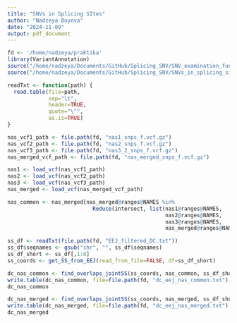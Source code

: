 ```yaml
---
title: "SNVs in Splicing SItes"
author: "Nadzeya Boyeva"
date: "2024-11-09"
output: pdf_document
---
```


```r
fd <- '/home/nadzeya/praktika'
library(VariantAnnotation)
source("/home/nadzeya/Documents/GitHub/Splicing_SNV/SNV_examination_functions.R")
source("/home/nadzeya/Documents/GitHub/Splicing_SNV/SNVs_in_splicing_sites_functions.R")
```

```r
readTxt <- function(path) {
  read.table(file=path, 
             sep="\t",
             header=TRUE,
             quote="\"",
             as.is=TRUE)
}
```

```r
nas_vcf1_path <- file.path(fd, "nas1_snps_f.vcf.gz")
nas_vcf2_path <- file.path(fd, "nas2_snps_f.vcf.gz")
nas_vcf3_path <- file.path(fd, "nas3_2_snps_f.vcf.gz")
nas_merged_vcf_path <- file.path(fd, "nas_merged_snps_f.vcf.gz")

nas1 <- load_vcf(nas_vcf1_path)
nas2 <- load_vcf(nas_vcf2_path)
nas3 <- load_vcf(nas_vcf3_path)
nas_merged <- load_vcf(nas_merged_vcf_path)

nas_common <- nas_merged[nas_merged@ranges@NAMES %in% 
                           Reduce(intersect, list(nas1@ranges@NAMES, 
                                                  nas2@ranges@NAMES, 
                                                  nas3@ranges@NAMES, 
                                                  nas_merged@ranges@NAMES))]
```


```r
ss_df <- readTxt(file.path(fd, "EEJ_filtered_DC.txt"))
ss_df$seqnames <- gsub("chr", "", ss_df$seqnames)
ss_df_short <- ss_df[,1:8]
ss_coords <- get_SS_from_EEJ(read_from_file=FALSE, df=ss_df_short)
```

```r
dc_nas_common <- find_overlaps_jointSS(ss_coords, nas_common, ss_df_short)
write.table(dc_nas_common, file=file.path(fd, "dc_eej_nas_common.txt"), sep='\t')
dc_nas_common
```

```r
dc_nas_merged <- find_overlaps_jointSS(ss_coords, nas_merged, ss_df_short)
write.table(dc_nas_merged, file=file.path(fd, "dc_eej_nas_merged.txt"), sep='\t')
dc_nas_merged
```
